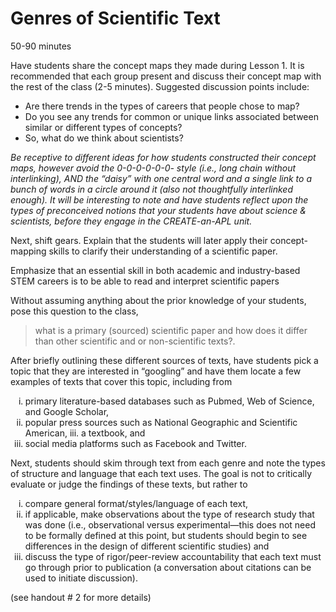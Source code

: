 # Genres of Scientific Text {#genres-sci-text}

::: time
50-90 minutes
:::

Have students share the concept maps they made during Lesson 1. It is recommended that each group present and discuss their concept map with the rest of the class (2-5 minutes). Suggested discussion points include: 

- Are there trends in the types of careers that people chose to map? 
- Do you see any trends for common or unique links associated between similar or different types of concepts? 
- So, what do we think about scientists?  

*Be receptive to different ideas for how students constructed their concept maps, however avoid the 0-0-0-0-0-0- style (i.e., long chain without interlinking), AND the “daisy” with one central word and a single link to a bunch of words in a circle around it (also not thoughtfully interlinked enough).  It will be interesting to note and have students reflect upon the types of preconceived notions that your students have about science & scientists, before they engage in the CREATE-an-APL unit.*  

Next, shift gears. Explain that the students will later apply their concept-mapping skills to clarify their understanding of a scientific paper.  

::: emphasize
Emphasize that an essential skill in both academic and industry-based STEM careers is to be able to read and interpret scientific papers
:::

Without assuming anything about the prior knowledge of your students, pose this question to the class, 

> what is a primary (sourced) scientific paper and how does it differ than other scientific and or non-scientific texts?.

After briefly outlining these different sources of texts, have students pick a topic that they are interested in “googling” and have them locate a few examples of texts that cover this topic, including from 

i. primary literature-based databases such as Pubmed, Web of Science, and  Google Scholar, 
ii. popular press sources such as National Geographic and Scientific American, iii. a textbook, and 
iv. social media platforms such as Facebook and Twitter.  

Next, students should skim through text from each genre and note the types of structure and language that each text uses. The goal is not to critically evaluate or judge the findings of these texts, but rather to 

i. compare general format/styles/language of each text, 
ii. if applicable, make observations about the type of research study that was done (i.e., observational versus experimental—this does not need to be formally defined at this point, but students should begin to see differences in the design of different scientific studies) and 
iii. discuss the type of rigor/peer-review accountability that each text must go through prior to publication (a conversation about citations can be used to initiate discussion). 

(see handout # 2 for more details)
